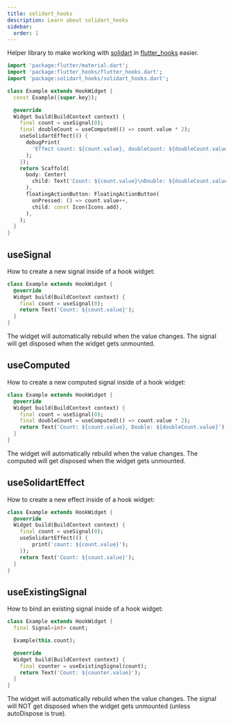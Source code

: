 ```yaml
---
title: solidart_hooks
description: Learn about solidart_hooks
sidebar:
  order: 1
---
```


Helper library to make working with [solidart](https://pub.dev/packages/solidart) in [flutter_hooks](https://pub.dev/packages/flutter_hooks) easier.

```dart
import 'package:flutter/material.dart';
import 'package:flutter_hooks/flutter_hooks.dart';
import 'package:solidart_hooks/solidart_hooks.dart';

class Example extends HookWidget {
  const Example({super.key});

  @override
  Widget build(BuildContext context) {
    final count = useSignal(0);
    final doubleCount = useComputed(() => count.value * 2);
    useSolidartEffect(() {
      debugPrint(
        'Effect count: ${count.value}, doubleCount: ${doubleCount.value}',
      );
    });
    return Scaffold(
      body: Center(
        child: Text('Count: ${count.value}\nDouble: ${doubleCount.value}'),
      ),
      floatingActionButton: FloatingActionButton(
        onPressed: () => count.value++,
        child: const Icon(Icons.add),
      ),
    );
  }
}
```

## useSignal

How to create a new signal inside of a hook widget:

```dart
class Example extends HookWidget {
  @override
  Widget build(BuildContext context) {
    final count = useSignal(0);
    return Text('Count: ${count.value}');
  }
}
```

The widget will automatically rebuild when the value changes.
The signal will get disposed when the widget gets unmounted.

## useComputed

How to create a new computed signal inside of a hook widget:

```dart
class Example extends HookWidget {
  @override
  Widget build(BuildContext context) {
    final count = useSignal(0);
    final doubleCount = useComputed(() => count.value * 2);
    return Text('Count: ${count.value}, Double: ${doubleCount.value}');
  }
}
```

The widget will automatically rebuild when the value changes.
The computed will get disposed when the widget gets unmounted.

## useSolidartEffect

How to create a new effect inside of a hook widget:

```dart
class Example extends HookWidget {
  @override
  Widget build(BuildContext context) {
    final count = useSignal(0);
    useSolidartEffect(() {
        print('count: ${count.value}');
    });
    return Text('Count: ${count.value}');
  }
}
```

## useExistingSignal

How to bind an existing signal inside of a hook widget:

```dart
class Example extends HookWidget {
  final Signal<int> count;

  Example(this.count);

  @override
  Widget build(BuildContext context) {
    final counter = useExistingSignal(count);
    return Text('Count: ${counter.value}');
  }
}
```

The widget will automatically rebuild when the value changes.
The signal will NOT get disposed when the widget gets unmounted (unless autoDispose is true).
